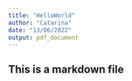 ```yaml
---
title: "HelloWorld"
author: "Catarina"
date: "13/06/2022"
output: pdf_document
---
```


## This is a markdown file

